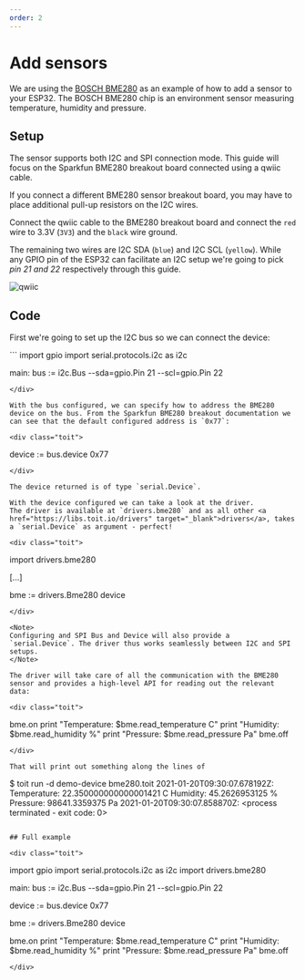 ```yaml
---
order: 2
---
```


# Add sensors

We are using the <a href="https://www.bosch-sensortec.com/products/environmental-sensors/humidity-sensors-bme280/" target="_blank">BOSCH BME280</a> as an example of how to add a sensor to your ESP32.
The BOSCH BME280 chip is an environment sensor measuring temperature, humidity and pressure.

## Setup

The sensor supports both I2C and SPI connection mode. This guide will focus on the Sparkfun BME280 breakout board connected using a qwiic cable.

<Note>
If you connect a different BME280 sensor breakout board, you may have to place additional pull-up resistors on the I2C wires.
</Note>

Connect the qwiic cable to the BME280 breakout board and connect the `red` wire to 3.3V (`3V3`) and the `black` wire ground.

The remaining two wires are I2C SDA (`blue`) and I2C SCL (`yellow`). While any GPIO pin of the ESP32 can facilitate an I2C setup we're going to pick _pin 21 and 22_ respectively through this guide.

![qwiic](../../img/qwiic.jpg)

## Code

First we're going to set up the I2C bus so we can connect the device:

<div class="toit">
```
import gpio
import serial.protocols.i2c as i2c

main:
bus := i2c.Bus
--sda=gpio.Pin 21
--scl=gpio.Pin 22

```
</div>

With the bus configured, we can specify how to address the BME280 device on the bus. From the Sparkfun BME280 breakout documentation we can see that the default configured address is `0x77`:

<div class="toit">
```

device := bus.device 0x77

```
</div>

The device returned is of type `serial.Device`.

With the device configured we can take a look at the driver.
The driver is available at `drivers.bme280` and as all other <a href="https://libs.toit.io/drivers" target="_blank">drivers</a>, takes a `serial.Device` as argument - perfect!

<div class="toit">
```

import drivers.bme280

[...]

bme := drivers.Bme280 device

```
</div>

<Note>
Configuring and SPI Bus and Device will also provide a `serial.Device`. The driver thus works seamlessly between I2C and SPI setups.
</Note>

The driver will take care of all the communication with the BME280 sensor and provides a high-level API for reading out the relevant data:

<div class="toit">
```

bme.on
print "Temperature: $bme.read_temperature C"
print "Humidity: $bme.read_humidity %"
print "Pressure: $bme.read_pressure Pa"
bme.off

```
</div>

That will print out something along the lines of

```

$ toit run -d demo-device bme280.toit
2021-01-20T09:30:07.678192Z: <process initiated>
Temperature: 22.350000000000001421 C
Humidity: 45.2626953125 %
Pressure: 98641.3359375 Pa
2021-01-20T09:30:07.858870Z: <process terminated - exit code: 0>

```

## Full example

<div class="toit">
```

import gpio
import serial.protocols.i2c as i2c
import drivers.bme280

main:
bus := i2c.Bus
--sda=gpio.Pin 21
--scl=gpio.Pin 22

device := bus.device 0x77

bme := drivers.Bme280 device

bme.on
print "Temperature: $bme.read_temperature C"
print "Humidity: $bme.read_humidity %"
print "Pressure: $bme.read_pressure Pa"
bme.off

```
</div>
```
